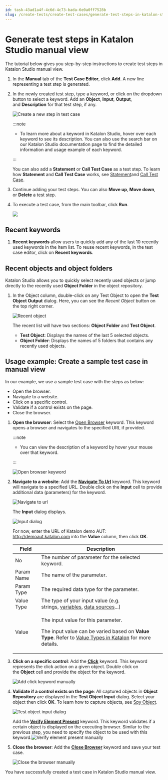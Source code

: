 ```yaml
---
id: task-43ad1a4f-4c6d-4c73-bada-6e0a0ff7528b
slug: /create-tests/create-test-cases/generate-test-steps-in-katalon-studio-manual-view
---
```


# Generate test steps in Katalon Studio manual view

The tutorial below gives you step-by-step instructions to create test steps in Katalon Studio manual view.

1.  In the **Manual** tab of the **Test Case Editor**, click **Add**. A new line representing a test step is generated.

2.  In the newly created test step, type a keyword, or click on the dropdown button to select a keyword. Add an **Object**, **Input**, **Output**, and **Description** for that test step, if any.

    <img src="/doc_images/Documents/Create_tests/Create_Test_Cases/Images/830-tc-hover.png" alt="Create a new step in test case" />

    
    :::note

    -   To learn more about a keyword in Katalon Studio, hover over each keyword to see its description. You can also use the search bar on our Katalon Studio documentation page to find the detailed information and usage example of each keyword.

    :::

    You can also add a **Statement** or **Call Test Case** as a test step. To learn how **Statement** and **Call Test Case** works, see [Statement](/create-tests/create-test-cases/statements/statements-in-katalon-studio-overview)and [Call Test Case](/create-tests/create-test-cases/call-test-case-in-katalon-studio).

3.  Continue adding your test steps. You can also **Move up**, **Move down**, or **Delete** a test step.

4.  To execute a test case, from the main toolbar, click **Run**.

    <img src="/doc_images/Global_reuse/Common_steps/image/ks-run.png" width={250} />


## Recent keywords

1.  **Recent keywords** allow users to quickly add any of the last 10 recently used keywords in the Item list. To reuse recent keywords, in the test case editor, click on **Recent keywords**.


## Recent objects and object folders

Katalon Studio allows you to quickly select recently used objects or jump directly to the recently used **Object Folder** in the object repository.

1.  In the Object column, double-click on any Test Object to open the **Test Object Output** dialog. Here, you can see the *Recent Object* button on the top right corner.

    <img src="/doc_images/Documents/Create_tests/Create_Test_Cases/Images/tc-recent-object.png" width={600} alt="Recent object" />

    The recent list will have two sections: **Object Folder** and **Test Object**.

    -   **Test Object**: Displays the names of the last 5 selected objects.
    -   **Object Folder**: Displays the names of 5 folders that contains any recently used objects.

## Usage example: Create a sample test case in manual view

In our example, we use a sample test case with the steps as below:

-   Open the browser.
-   Navigate to a website.
-   Click on a specific control.
-   Validate if a control exists on the page.
-   Close the browser.

1.  **Open the browser**: Select the [Open Browser](/create-tests/keywords/keyword-description-in-katalon-studio/web-ui-keywords/webui-open-browser) keyword. This keyword opens a browser and navigates to the specified URL if provided.

    
    :::note

    -   You can view the description of a keyword by hover your mouse over that keyword.

    :::

    <img src="/doc_images/Documents/Create_tests/Create_Test_Cases/Images/open-browser-manual.png" alt="Open browser keyword" />

2.  **Navigate to a website**: Add the **[Navigate To Url](/create-tests/keywords/keyword-description-in-katalon-studio/web-ui-keywords/webui-navigate-to-url)** keyword. This keyword will navigate to a specified URL. Double click on the **Input** cell to provide additional data \(parameters\) for the keyword.

    <img src="/doc_images/Documents/Create_tests/Create_Test_Cases/Images/tc-navigate.png" width={600} alt="Navigate to url" />

    The **Input** dialog displays.

    <img src="/doc_images/Documents/Create_tests/Create_Test_Cases/Images/tc-input.png" width={600} alt="Input dialog" />

    For now, enter the URL of Katalon demo AUT: http://demoaut.katalon.com into the **Value** column, then click **OK**.

    <table><tr><th>Field</th><th>Description</th></tr><tbody><tr><td>No</td><td>The number of parameter for the selected keyword.</td></tr><tr><td>Param Name</td><td>The name of the parameter.</td></tr><tr><td>Param Type</td><td>The required data type for the parameter.</td></tr><tr><td>Value Type</td><td>The type of your input value (e.g. strings, <a href="/create-tests/data-driven-testing/data-driven-testing-with-katalon-studio" >variables</a>, <a href="/create-tests/data-driven-testing/manage-test-data" >data sources</a>...)</td></tr><tr><td>Value</td><td><p>The input value for this parameter.</p><p>The input value can be varied based on <strong>Value Type</strong>. Refer to <a href="/create-tests/create-test-cases/value-types-in-katalon-studio" >Value Types in Katalon</a> for more details.</p></td></tr>    </tbody></table>

3.  **Click on a specific control**: Add the **[Click](/create-tests/keywords/keyword-description-in-katalon-studio/web-ui-keywords/webui-click)** keyword. This keyword represents the click action on a given object. Double click on the **Object** cell and provide the object for the keyword.

    <img src="/doc_images/Documents/Create_tests/Create_Test_Cases/Images/click-manual.png" width={600} alt="Add click keyword manually" />

4.  **Validate if a control exists on the page**: All captured objects in **Object Repository** are displayed in the **Test Object Input** dialog. Select your object then click **OK**. To learn how to capture objects, see [Spy Object](/create-tests/record-and-spy/webui-record-and-spy-utilities/spy-web-utility-in-katalon-studio).

    <img src="/doc_images/Documents/Create_tests/Create_Test_Cases/Images/test-object-input.png" width={500} alt="Test object input dialog" />

    Add the **[Verify Element Present](/create-tests/keywords/keyword-description-in-katalon-studio/web-ui-keywords/webui-verify-element-present)** keyword. This keyword validates if a certain object is displayed on the executing browser. Similar to the previous step, you need to specify the object to be used with this keyword.<img src="/doc_images/Documents/Create_tests/Create_Test_Cases/Images/verify-element-present-manual.png" width={600} alt="Verify element present manually" />

5.  **Close the browser**: Add the **[Close Browser](/create-tests/keywords/keyword-description-in-katalon-studio/web-ui-keywords/webui-close-browser)** keyword and save your test case.

    <img src="/doc_images/Documents/Create_tests/Create_Test_Cases/Images/close-browser-manual.png" width={600} alt="Close the browser manually" />


You have successfully created a test case in Katalon Studio manual view.